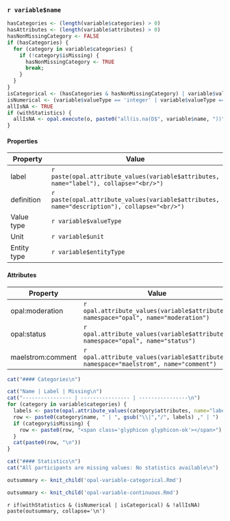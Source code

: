 ### `r variable$name`

```r
hasCategories <- (length(variable$categories) > 0)
hasAttributes <- (length(variable$attributes) > 0)
hasNonMissingCategory <- FALSE
if (hasCategories) {
  for (category in variable$categories) {
    if (!category$isMissing) {
      hasNonMissingCategory <- TRUE      
      break;
    }
  }
}
isCategorical <- (hasCategories & hasNonMissingCategory) | variable$valueType == 'boolean'
isNumerical <- (variable$valueType == 'integer' | variable$valueType == 'decimal') & !isCategorical
allIsNA <- TRUE
if (withStatistics) {
  allIsNA <- opal.execute(o, paste0("all(is.na(D$", variable$name, "))"))
}
```

#### Properties

Property         | Value  
---------------- | ----------------
label            | `r paste(opal.attribute_values(variable$attributes, name="label"), collapse="<br/>")`
definition       | `r paste(opal.attribute_values(variable$attributes, name="description"), collapse="<br/>")`
Value type       | `r variable$valueType`
Unit             | `r variable$unit`
Entity type      | `r variable$entityType`


#### Attributes

Property          | Value  
----------------- | ----------------
opal:moderation   | `r opal.attribute_values(variable$attributes, namespace="opal", name="moderation")`
opal:status       | `r opal.attribute_values(variable$attributes, namespace="opal", name="status")`
maelstrom:comment | `r opal.attribute_values(variable$attributes, namespace="maelstrom", name="comment")`


```r
cat("#### Categories\n")
```

```r
cat("Name | Label | Missing\n")
cat("---------------- | ---------------- | ----------------\n")
for (category in variable$categories) {
  labels <- paste(opal.attribute_values(category$attributes, name="label"), collapse="<br/>")
  row <- paste0(category$name, " | ", gsub("\\|","/", labels) ," | ")
  if (category$isMissing) {
    row <- paste0(row, "<span class='glyphicon glyphicon-ok'></span>")
  }
  cat(paste0(row, "\n"))
}
```

```r
cat("#### Statistics\n")
cat("All participants are missing values: No statistics available\n")
```

```r
outsummary <- knit_child('opal-variable-categorical.Rmd')
```

```r
outsummary <- knit_child('opal-variable-continuous.Rmd')
```

`r if(withStatistics & (isNumerical | isCategorical) & !allIsNA) paste(outsummary, collapse='\n')`
